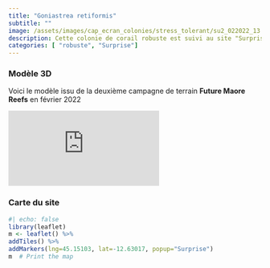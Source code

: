 ```yaml
---
title: "Goniastrea retiformis"
subtitle: ""
image: /assets/images/cap_ecran_colonies/stress_tolerant/su2_022022_13.jpg
description: Cette colonie de corail robuste est suivi au site "Surprise"
categories: [ "robuste", "Surprise"]
---
```

### Modèle 3D

Voici le modèle issu de la deuxième campagne de terrain __Future Maore Reefs__ en février 2022

<div class="resp-container"> <iframe class="resp-content" title="Goniastrea retiformis" frameborder="0" allowfullscreen mozallowfullscreen="true" webkitallowfullscreen="true" allow="autoplay; fullscreen; xr-spatial-tracking" xr-spatial-tracking execution-while-out-of-viewport execution-while-not-rendered web-share src="https://api.sketchfab.com/models/f73a410c0e3543cc9e79df6e1ce7d3e7/embed?autostart=1&annotations_visible=0&preload=1&ui_infos=0&ui_inspector=0&ui_watermark_link=0&ui_watermark=0&ui_settings=0"> </iframe> </div>
### Carte du site
```r
#| echo: false
library(leaflet)
m <- leaflet() %>%
addTiles() %>% 
addMarkers(lng=45.15103, lat=-12.63017, popup="Surprise")
m  # Print the map
```


